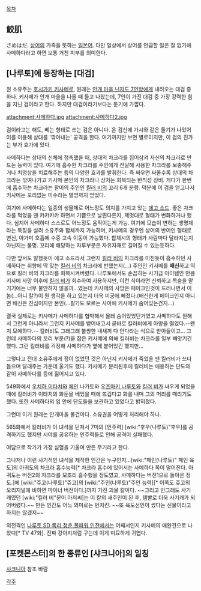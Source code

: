 [[목차]]
== 鮫肌 ==
さめはだ.
[[상어]]의 가죽을 뜻하는 [[일본어]]. 다만 일상에서 상어를 언급할 일은 잘 없기에 사메하다라고 하면 보통 거친 피부를 의미한다.
== [나루토]에 등장하는 [대검] ==
원 소유주는 [[호시가키 키사메]]로, 원래는 [[안개 마을 닌자도 7인방]]에게 내려오는 대검 중 하나. 키사메가 안개 마을을 나올 때 들고 나왔는데, 7인이 가진 대검 중 가장 강력한 힘을 지닌 검이라고 한다. 하지만 대검이라기보다는 둔기에 가깝다.

attachment:사메하다.jpg
attachment:사메하다2.jpg

검이라고는 해도, 베는 형태로 쓰는 검은 아니다. 온 검신에 가시와 같은 돌기가 나있어 이를 이용해 상대를 '깎아내는' 공격을 한다. 여기까지만 보면 별로이지만, 이 검의 진가는 부가 효가에 있다. 

사메하다는 상대의 신체에 접촉했을 때, 상대의 차크라를 집어삼켜 자신의 차크라로 만드는 능력이 있다. 여기에 흡수한 차크라를 주인에게 전달해 사용한 차크라를 보충해주거나 치명상을 치료해주는 등의 다양한 효과를 발휘한다. 즉 싸우면 싸울수록 상대의 차크라는 깎여나가고 키사메 본인의 차크라나 상처는 회복되는 반칙성 장비. 게다가 한번에 흡수하는 차크라는 팔미의 주인인 [[킬러 비]]의 꼬리 6개 분량. 덕분에 이 검을 얻고나서 키사메는 꼬리없는 미수라는 별명까지 얻었다. 

여기에 사메하다는 일종의 생물체로 어느정도 의지를 가지고 있는 [[에고 소드]]. 좋은 차크라를 먹었을 땐 캬캬캬캬 하면서 기쁨으로 날뛴다든지, 제멋대로 형태가 변화하거나 했다. 심지어 사메하다 스스로도 어느정도 움직이는게 가능. 여기에 모습이 변하는 생명체라는 특징을 살려 소유주와 합체까지 가능하며, 키사메의 경우엔 상어의 반어인 형태로 변신, 아가미 호흡에 수중 고속 이동이 가능했다. 합체시의 형태가 사람마다 달라지는지 아닌지는 불명. 꼬리에 해당하는 자루부분은 자유자재로 길어질 수 있는듯하다.

다만 앞서도 말했듯이 에고 소드라서 그런지 [[킬러 비]]의 차크라를 미친듯이 흡수하던 사메하다는 취향에 딱 맞는 [[킬러 비]]의 차크라에 반했는지(...) 주인인 키사메를 '''배신'''하고 역으로 킬러 비의 차크라를 회복시켜버렸다. 나루토에서도 손꼽히는 사기급 아이템인 만큼 키사메 사망 이후에 [[킬러 비]]가 회수하여 사용하지만, 이런 식이라면 신뢰하고 목숨을 맡기기에는 너무 불안하지 않을까...였는데 키사메의 사망은 페이크인것이 드러나면서 이 놈(...아니 칼?)이 뭔 생각을 하고 있는지 더욱 미궁에 빠졌다.(배신한게 페이크인지 아니면 배신은 진심이지만 본인(...칼?)도 모르는 사이에 키사메가 숨어있는건지...)

결국 실제로는 키사메가 사메하다를 협박해서 몰래 숨어있었던거였고 사메하다도 원해서 그런게 아니라서 그런지 키사메를 뱉어내고서 곧바로 킬러비에게 아양을 떨었다.--왠지 모에하다.-- 킬러비도 그래그래 불쌍한 내새끼 다 안다라는 식으로 받아들이고... 그런데 사메하다의 꼬리 부분(?)을 잡은 키사메에 의해 킬러비는 차크라를 일부 빼앗기긴 했다. 그런 킬러비를 걱정해 사메하다가 옆에 붙어있긴 했지만...

그렇다고 전대 소유주에게 정이 없었던 것은 아닌지 키사메가 죽었을 땐 킬러비가 쓰다듬으며 달래주는 가운데 울기도 했다. 키사메가 분리된후에 킬러비는 애용하는 단도와 같이 사메하다를 등에 짊어지고 있다.  

549화에서 [[우치하 이타치]]와 [[페인]] 나가토와 [[우즈마키 나루토]]와 [[킬러 비]]가 싸우게 되었을 때에 킬러비가 이타치의 화둔을 베었을 때에 뜨겁다고 화를 내며 그의 머리를 때리기도 했다. 또한 사메하다의 입 안에 단도들을 보관하고 있었다고 밝혀졌다. 

그런데 이거 원래는 안개마을 물건이다. 소유권을 어떻게 처리해야 하나.

565화에서 킬러비가 이 녀석을 던져서 7미의 [인주력] [wiki:"후우(나루토)"후우]를 공격하기도 했지만 시야를 공유하는 인주력들로 인해 공격이 실패했다. 

여담으로 작가가 가장 심혈을 기울여 만든 무기라고 한다.

그나저나 이런 사기적인 녀석을 제작한 인간은 누구인지…[wiki:"페인(나루토)" 페인 육도]의 아귀도의 차크라 흡수능력[* 차크라 흡수에 있어서는 사메하다 쪽이 떨어진다. 아귀도는 버전2의 차크라를 모조리 흡수했을 정도였고, 사메하다는 버전1으로 돌아온 정도.]에 [wiki:"쥬고(나루토)"쥬고]의 [wiki:"주인(나루토)"주인 능력][* 이쪽도 쥬고의 오리지널에 비하면 마이너 버전이다.]까지 가진 괴물 칼이다. ~~그리고 안그래도 사기캐였던 [wiki:"킬러 비"문어 아저씨]는 이 칼의 새주인이 된 후, 템빨로 더욱 사기캐가 되어버렸다.~~
만든 인간도 어느 의미로는 먼치킨. ~~또 육도선인이 썼다는 신물이라고 하지는 않겠지~~

외전격인 [[나루토 SD 록리 청춘 풀파워 인전]]에서는 어째서인지 키사메의 애완견으로 나왔다[* TV 47화]. 진짜 강아지처럼 구는데 이게 미묘하게 귀엽다.

== [포켓몬스터]의 한 종류인 [샤크니아]의 일칭 ==
[[샤크니아]] 참조 바람

[[각주]]

